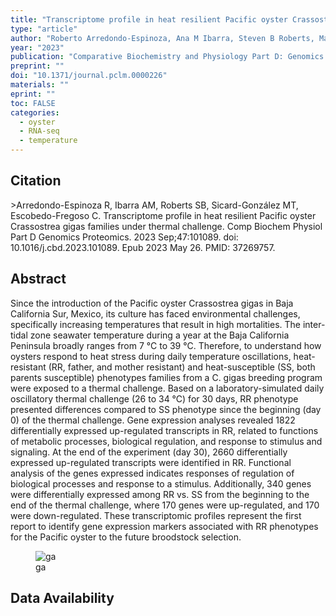 ```yaml
---
title: "Transcriptome profile in heat resilient Pacific oyster Crassostrea gigas families under thermal challenge"
type: "article"
author: "Roberto Arredondo-Espinoza, Ana M Ibarra, Steven B Roberts, Maria Teresa Sicard-González, Cristina Escobedo-Fregoso"
year: "2023"
publication: "Comparative Biochemistry and Physiology Part D: Genomics and Proteomics"
preprint: ""
doi: "10.1371/journal.pclm.0000226"
materials: ""
eprint: ""
toc: FALSE
categories:
  - oyster
  - RNA-seq
  - temperature
---
```


## Citation

\>Arredondo-Espinoza R, Ibarra AM, Roberts SB, Sicard-González MT, Escobedo-Fregoso C. Transcriptome profile in heat resilient Pacific oyster Crassostrea gigas families under thermal challenge. Comp Biochem Physiol Part D Genomics Proteomics. 2023 Sep;47:101089. doi: 10.1016/j.cbd.2023.101089. Epub 2023 May 26. PMID: 37269757.

## Abstract

Since the introduction of the Pacific oyster Crassostrea gigas in Baja California Sur, Mexico, its culture has faced environmental challenges, specifically increasing temperatures that result in high mortalities. The inter-tidal zone seawater temperature during a year at the Baja California Peninsula broadly ranges from 7 °C to 39 °C. Therefore, to understand how oysters respond to heat stress during daily temperature oscillations, heat-resistant (RR, father, and mother resistant) and heat-susceptible (SS, both parents susceptible) phenotypes families from a C. gigas breeding program were exposed to a thermal challenge. Based on a laboratory-simulated daily oscillatory thermal challenge (26 to 34 °C) for 30 days, RR phenotype presented differences compared to SS phenotype since the beginning (day 0) of the thermal challenge. Gene expression analyses revealed 1822 differentially expressed up-regulated transcripts in RR, related to functions of metabolic processes, biological regulation, and response to stimulus and signaling. At the end of the experiment (day 30), 2660 differentially expressed up-regulated transcripts were identified in RR. Functional analysis of the genes expressed indicates responses of regulation of biological processes and response to a stimulus. Additionally, 340 genes were differentially expressed among RR vs. SS from the beginning to the end of the thermal challenge, where 170 genes were up-regulated, and 170 were down-regulated. These transcriptomic profiles represent the first report to identify gene expression markers associated with RR phenotypes for the Pacific oyster to the future broodstock selection.

![ga](http://gannet.fish.washington.edu/seashell/snaps/Monosnap_1-s2.0-S1744117X23000345-ga1_lrg.jpg_851531_pixels_2023-09-05_12-33-35.png)

## Data Availability
